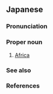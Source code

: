 ==Japanese==
{{ja-kanjitab|alt=阿弗利加:obsolete,亜弗利加:obsolete,阿非利加:obsolete,亜非利加:obsolete}}
{{swp|lang=ja}}

===Pronunciation===
{{ja-pron|acc=0|acc_ref=SMK5}}

===Proper noun===
{{ja-pos|proper}}

# [[Africa]]

===See also===
{{list:continents/ja}}

===References===
<references/>

{{topics|ja|sort=あふりか|Africa|Continents}}